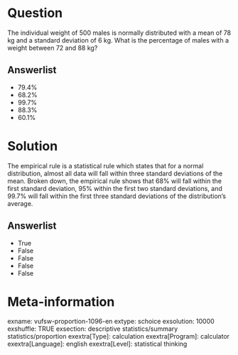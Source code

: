 Question
========
The individual weight of 500 males is normally distributed with a mean
of 78 kg and a standard deviation of 6 kg. What is the percentage of
males with a weight between 72 and 88 kg?

Answerlist
----------
* 79.4%
* 68.2%
* 99.7%
* 88.3%
* 60.1%

Solution
========





The empirical rule is a statistical rule which states that for a normal
distribution, almost all data will fall within three standard deviations
of the mean. Broken down, the empirical rule shows that 68% will fall
within the first standard deviation, 95% within the first two standard
deviations, and 99.7% will fall within the first three standard
deviations of the distribution's average.




Answerlist
----------
* True
* False
* False
* False
* False

Meta-information
================
exname: vufsw-proportion-1096-en
extype: schoice
exsolution: 10000
exshuffle: TRUE
exsection: descriptive statistics/summary statistics/proportion
exextra[Type]: calculation
exextra[Program]: calculator
exextra[Language]: english
exextra[Level]: statistical thinking

